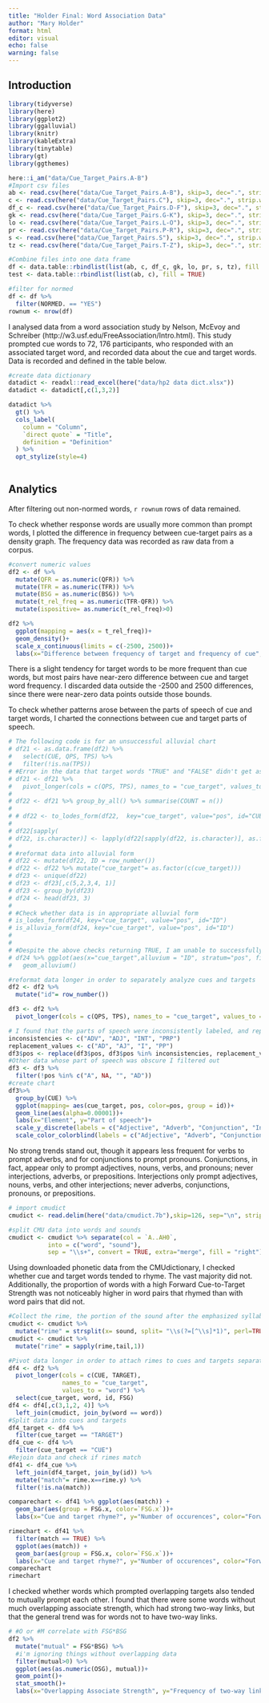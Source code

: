 ```yaml
---
title: "Holder Final: Word Association Data"
author: "Mary Holder"
format: html
editor: visual
echo: false
warning: false
---
```


## Introduction

```r
library(tidyverse)
library(here)
library(ggplot2)
library(ggalluvial)
library(knitr)
library(kableExtra)
library(tinytable)
library(gt)
library(ggthemes)
```

```r
here::i_am("data/Cue_Target_Pairs.A-B")
#Import csv files
ab <- read.csv(here("data/Cue_Target_Pairs.A-B"), skip=3, dec=".", strip.white=TRUE)
c <- read.csv(here("data/Cue_Target_Pairs.C"), skip=3, dec=".", strip.white=TRUE)
df_c <- read.csv(here("data/Cue_Target_Pairs.D-F"), skip=3, dec=".", strip.white=TRUE)
gk <- read.csv(here("data/Cue_Target_Pairs.G-K"), skip=3, dec=".", strip.white=TRUE)
lo <- read.csv(here("data/Cue_Target_Pairs.L-O"), skip=3, dec=".", strip.white=TRUE)
pr <- read.csv(here("data/Cue_Target_Pairs.P-R"), skip=3, dec=".", strip.white=TRUE)
s <- read.csv(here("data/Cue_Target_Pairs.S"), skip=3, dec=".", strip.white=TRUE)
tz <- read.csv(here("data/Cue_Target_Pairs.T-Z"), skip=3, dec=".", strip.white=TRUE)
```

```r
#Combine files into one data frame
df <- data.table::rbindlist(list(ab, c, df_c, gk, lo, pr, s, tz), fill = TRUE)
test <- data.table::rbindlist(list(ab, c), fill = TRUE)
```

```r
#filter for normed
df <- df %>% 
  filter(NORMED. == "YES")
rownum <- nrow(df)
```

I analysed data from a word association study by Nelson, McEvoy and Schreiber (http://w3.usf.edu/FreeAssociation/Intro.html). This study prompted cue words to 72, 176 participants, who responded with an associated target word, and recorded data about the cue and target words. Data is recorded and defined in the table below. 
```r

#create data dictionary 
datadict <- readxl::read_excel(here("data/hp2 data dict.xlsx"))
datadict <- datadict[,c(1,3,2)]

datadict %>% 
  gt() %>% 
  cols_label(
    column = "Column",
    `direct quote` = "Title",
    definition = "Definition"
  ) %>% 
  opt_stylize(style=4)
  
```

## Analytics 

After filtering out non-normed words, `r rownum` rows of data remained.

To check whether response words are usually more common than prompt words,
I plotted the difference in frequency between cue-target pairs as a density graph. The frequency data was recorded as raw data from a corpus.

```r
#convert numeric values
df2 <- df %>% 
  mutate(QFR = as.numeric(QFR)) %>% 
  mutate(TFR = as.numeric(TFR)) %>% 
  mutate(BSG = as.numeric(BSG)) %>% 
  mutate(t_rel_freq = as.numeric(TFR-QFR)) %>%
  mutate(ispositive= as.numeric(t_rel_freq)>0)

df2 %>% 
  ggplot(mapping = aes(x = t_rel_freq))+
  geom_density()+
  scale_x_continuous(limits = c(-2500, 2500))+
  labs(x="Difference between frequency of target and frequency of cue", y="Number of occurences")

```
There is a slight tendency for target words to be more frequent than cue words, but most pairs have near-zero difference between cue and target word frequency.
I discarded data outside the -2500 and 2500 differences, since there were near-zero data points outside those bounds.


To check whether patterns arose between the parts of speech of cue and target words, I charted the connections between cue and target parts of speech. 
```r
# The following code is for an unsuccessful alluvial chart
# df21 <- as.data.frame(df2) %>%
#   select(CUE, QPS, TPS) %>%
#   filter(!is.na(TPS))
# #Error in the data that target words "TRUE" and "FALSE" didn't get assigned TPS
# df21 <- df21 %>%
#   pivot_longer(cols = c(QPS, TPS), names_to = "cue_target", values_to = "pos")
# 
# df22 <- df21 %>% group_by_all() %>% summarise(COUNT = n())
# 
# # df22 <- to_lodes_form(df22,  key="cue_target", value="pos", id="CUE", weight="COUNT")
# 
# df22[sapply(
# df22, is.character)] <- lapply(df22[sapply(df22, is.character)], as.factor)
# 
# #reformat data into alluvial form
# df22 <- mutate(df22, ID = row_number())
# df22 <- df22 %>% mutate("cue_target"= as.factor(c(cue_target)))
# df23 <- unique(df22)
# df23 <- df23[,c(5,2,3,4, 1)]
# df23 <- group_by(df23)
# df24 <- head(df23, 3)
# 
# #Check whether data is in appropriate alluvial form
# is_lodes_form(df24, key="cue_target", value="pos", id="ID")
# is_alluvia_form(df24, key="cue_target", value="pos", id="ID")
# 
# 
# #Despite the above checks returning TRUE, I am unable to successfully plot an alluvial chart 
# df24 %>% ggplot(aes(x="cue_target",alluvium = "ID", stratum="pos", fill="pos"))+
#   geom_alluvium()

```

```r

#reformat data longer in order to separately analyze cues and targets
df2 <- df2 %>%
  mutate("id"= row_number()) 

df3 <- df2 %>% 
  pivot_longer(cols = c(QPS, TPS), names_to = "cue_target", values_to = "pos")

# I found that the parts of speech were inconsistently labeled, and replaced inconsistent abbreviations where I was able to tell what was intended
inconsistencies <- c("ADV", "ADJ", "INT", "PRP")
replacement_values <- c("AD", "AJ", "I", "PP")
df3$pos <- replace(df3$pos, df3$pos %in% inconsistencies, replacement_values)
#Other data whose part of speech was obscure I filtered out
df3 <- df3 %>% 
  filter(!pos %in% c("A", NA, "", "AD"))
#create chart
df3%>%
  group_by(CUE) %>%
  ggplot(mapping= aes(cue_target, pos, color=pos, group = id))+
  geom_line(aes(alpha=0.00001))+
  labs(x="Element", y="Part of speech")+
  scale_y_discrete(labels = c("Adjective", "Adverb", "Conjunction", "Interjection", "Noun", "Pronoun", "Preposition", "Verb"))+
  scale_color_colorblind(labels = c("Adjective", "Adverb", "Conjunction", "Interjection", "Noun", "Pronoun", "Preposition", "Verb"))
```

No strong trends stand out, though it appears less frequent for verbs to prompt adverbs, and for conjunctions to prompt pronouns. Conjunctions, in fact, appear only to prompt adjectives, nouns, verbs, and pronouns; never interjections,  adverbs, or prepositions. Interjections only prompt adjectives, nouns, verbs, and other interjections; never adverbs, conjunctions, pronouns, or prepositions.


```r
# import cmudict
cmudict <- read.delim(here("data/cmudict.7b"),skip=126, sep="\n", strip.white = TRUE)

#split CMU data into words and sounds
cmudict <- cmudict %>% separate(col = `A..AH0`, 
           into = c("word", "sound"), 
           sep = "\\s+", convert = TRUE, extra="merge", fill = "right")
```

Using downloaded phonetic data from the CMUdictionary, I checked whether cue and target words tended to rhyme. The vast majority did not. Additionally, the proportion of words with a high Forward Cue-to-Target Strength was not noticeably higher in word pairs that rhymed than with word pairs that did not. 

```r
#Collect the rime, the portion of the sound after the emphasized syllable, inclusive (marked by the number 1 after a vowel sound)
cmudict <- cmudict %>% 
  mutate("rime" = strsplit(x= sound, split= "\\s(?=[^\\s]*1)", perl=TRUE))
cmudict <- cmudict %>% 
  mutate("rime" = sapply(rime,tail,1))
```

```r
#Pivot data longer in order to attach rimes to cues and targets separately
df4 <- df2 %>% 
  pivot_longer(cols = c(CUE, TARGET),
               names_to = "cue_target",
               values_to = "word") %>% 
  select(cue_target, word, id, FSG)
df4 <- df4[,c(3,1,2, 4)] %>%
  left_join(cmudict, join_by(word == word))
#Split data into cues and targets
df4_target <- df4 %>%
  filter(cue_target == "TARGET")
df4_cue <- df4 %>%
  filter(cue_target == "CUE")
#Rejoin data and check if rimes match
df41 <- df4_cue %>%
  left_join(df4_target, join_by(id)) %>%
  mutate("match"= rime.x==rime.y) %>%
  filter(!is.na(match))

comparechart <- df41 %>% ggplot(aes(match)) +
  geom_bar(aes(group = FSG.x, color=`FSG.x`))+
  labs(x="Cue and target rhyme?", y="Number of occurences", color="Forward Cue-to-Target Strength")

rimechart <- df41 %>% 
  filter(match == TRUE) %>% 
  ggplot(aes(match)) +
  geom_bar(aes(group = FSG.x, color=`FSG.x`))+
  labs(x="Cue and target rhyme?", y="Number of occurences", color="Forward Cue-to-Target Strength")
comparechart
rimechart
```


I checked whether words which prompted overlapping targets also tended to mutually prompt each other. I found that there were some words without much overlapping associate strength, which had strong two-way links, but that the general trend was for words not to have two-way links. 

```r

# #O or #M correlate with FSG*BSG
df2 %>% 
  mutate("mutual" = FSG*BSG) %>% 
  #i'm ignoring things without overlapping data
  filter(mutual>0) %>% 
  ggplot(aes(as.numeric(OSG), mutual))+
  geom_point()+
  stat_smooth()+
  labs(x="Overlapping Associate Strength", y="Frequency of two-way links")
```

